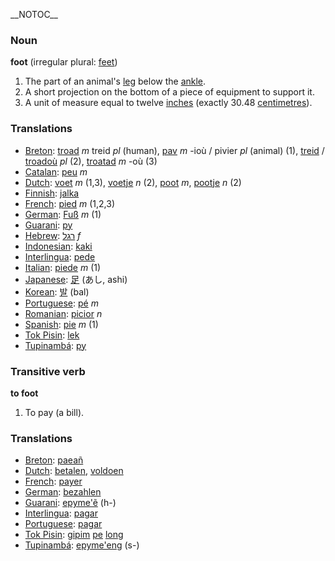 __NOTOC__

=== Noun ===
'''foot''' (irregular plural: [[feet]])

# The part of an animal's [[leg]] below the [[ankle]].
# A short projection on the bottom of a piece of equipment to support it.
# A unit of measure equal to twelve [[inch]]es (exactly 30.48 [[centimetre]]s).

=== Translations ===
*[[Breton]]: [[troad]] ''m'' treid ''pl'' (human), [[pav]] ''m'' -ioù / pivier ''pl'' (animal) (1), [[treid]] / [[troadoù]] ''pl'' (2), [[troatad]] ''m'' -où (3)
*[[Catalan]]: [[peu]] ''m''
*[[Dutch]]: [[voet]] ''m'' (1,3), [[voetje]] ''n'' (2), [[poot]] ''m'', [[pootje]] ''n'' (2)
*[[Finnish]]: [[jalka]]
*[[French]]: [[pied]] ''m'' (1,2,3)
*[[German]]: [[Fuß]] ''m'' (1)
*[[Guarani]]: [[py]]
*[[Hebrew]]: [[רגל]] ''f''
*[[Indonesian]]: [[kaki]]
*[[Interlingua]]: [[pede]]
*[[Italian]]: [[piede]] ''m'' (1)
*[[Japanese]]: [[足]] (あし, ashi)
*[[Korean]]: [[발]] (bal)
*[[Portuguese]]: [[pé]] ''m''
*[[Romanian]]: [[picior]] ''n''
*[[Spanish]]: [[pie]] ''m'' (1)
*[[Tok Pisin]]: [[lek]]
*[[Tupinambá]]: [[py]]

===Transitive verb===
'''to foot'''

# To pay (a bill).

===Translations===
*[[Breton]]: [[paeañ]]
*[[Dutch]]: [[betalen]], [[voldoen]]
*[[French]]: [[payer]]
*[[German]]: [[bezahlen]]
*[[Guarani]]: [[epyme'ẽ]] (h-)
*[[Interlingua]]: [[pagar]]
*[[Portuguese]]: [[pagar]]
*[[Tok Pisin]]: [[gipim]] [[pe]] [[long]]
*[[Tupinambá]]: [[epyme'eng]] (s-)
